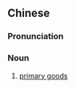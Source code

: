 {{also|初级产品}}
==Chinese==
{{zh-forms|s=初级产品|type=22}}

===Pronunciation===
{{zh-pron
|m=chūjí chǎnpǐn
|cat=n
}}

===Noun===
{{zh-noun}}

# {{lb|zh|philosophy|ethics}} [[primary goods]]